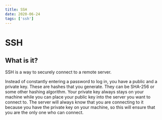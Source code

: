 ```yaml
---
title: SSH
date: 2020-06-24
tags: ['ssh']
---
```


# SSH

## What is it?

SSH is a way to securely connect to a remote server.

Instead of constantly entering a password to log in, you have a public and a private key. These are hashes that you generate. They can be SHA-256 or some other hashing algorithm. Your private key always stays on your machine while you can place your public key into the server you want to connect to. The server will always know that you are connecting to it because you have the private key on your machine, so this will ensure that you are the only one who can connect.
